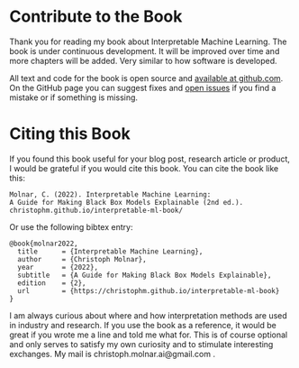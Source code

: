 # Contribute to the Book {#contribute}

Thank you for reading my book about Interpretable Machine Learning.
The book is under continuous development.
It will be improved over time and more chapters will be added.
Very similar to how software is developed.

All text and code for the book is open source and [available at github.com](https://github.com/christophM/interpretable-ml-book).
On the GitHub page you can suggest fixes and [open issues](https://github.com/christophM/interpretable-ml-book/issues) if you find a mistake or if something is missing.

# Citing this Book {#cite}

If you found this book useful for your blog post, research article or product, I would be grateful if you would cite this book.
You can cite the book like this:


```
Molnar, C. (2022). Interpretable Machine Learning:
A Guide for Making Black Box Models Explainable (2nd ed.).
christophm.github.io/interpretable-ml-book/
```

Or use the following bibtex entry:

```
@book{molnar2022,
  title      = {Interpretable Machine Learning},
  author     = {Christoph Molnar},
  year       = {2022},
  subtitle   = {A Guide for Making Black Box Models Explainable},
  edition    = {2},
  url        = {https://christophm.github.io/interpretable-ml-book}
}
```

I am always curious about where and how interpretation methods are used in industry and research.
If you use the book as a reference, it would be great if you wrote me a line and told me what for.
This is of course optional and only serves to satisfy my own curiosity and to stimulate interesting exchanges.
My mail is christoph.molnar.ai@gmail.com .
